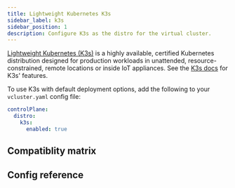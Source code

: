 ```yaml
---
title: Lightweight Kubernetes K3s
sidebar_label: k3s
sidebar_position: 1
description: Configure K3s as the distro for the virtual cluster.
---
```



[Lightweight Kubernetes (K3s)](https://k3s.io) is a highly available, certified Kubernetes distribution designed for production workloads in unattended, resource-constrained, remote locations or inside IoT appliances. See the [K3s docs](https://docs.k3s.io/) for K3s' features.

To use K3s with default deployment options, add the following to your `vcluster.yaml` config file:

```yaml
controlPlane:
  distro:
    k3s:
      enabled: true
```

## Compatiblity matrix

<K3sCompat/>

## Config reference

<DistroK3s/>